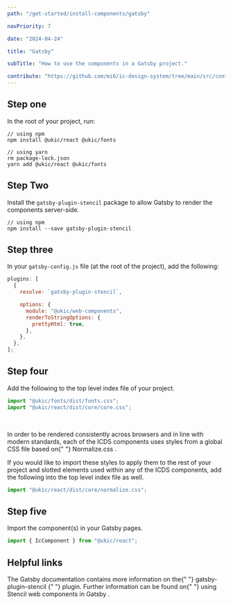 ```yaml
---
path: "/get-started/install-components/gatsby"

navPriority: 7

date: "2024-04-24"

title: "Gatsby"

subTitle: "How to use the components in a Gatsby project."

contribute: "https://github.com/mi6/ic-design-system/tree/main/src/content/structured/get-started/gatsby.mdx"
---
```



<IcAlert
  heading="Locking packages"
  variant="info"
  message="If you lock the React components to a particular version, you should also install and lock the corresponding web components package."
  dismissible
/>

## Step one

In the root of your project, run:

```shell
// using npm
npm install @ukic/react @ukic/fonts

// using yarn
rm package-lock.json
yarn add @ukic/react @ukic/fonts
```

## Step Two

Install the `gatsby-plugin-stencil` package to allow Gatsby to render the components server-side.

```shell
// using npm
npm install --save gatsby-plugin-stencil
```

## Step three

In your `gatsby-config.js` file (at the root of the project), add the following:

```js
plugins: [
  {
    resolve: `gatsby-plugin-stencil`,

    options: {
      module: "@ukic/web-components",
      renderToStringOptions: {
        prettyHtml: true,
      },
    },
  },
];
```

## Step four

Add the following to the top level index file of your project.

```jsx
import "@ukic/fonts/dist/fonts.css";
import "@ukic/react/dist/core/core.css";
```

<br />

<p>
  In order to be rendered consistently across browsers and in line with modern
  standards, each of the ICDS components uses styles from a global CSS file
  based on{" "}
  <ic-link
    target="_blank"
    href="https://necolas.github.io/normalize.css/"
    rel="noreferer noopener nofollow"
  >
    Normalize.css
  </ic-link>
  .
</p>

If you would like to import these styles to apply them to the rest of your project
and slotted elements used within any of the ICDS components, add the following into
the top level index file as well.

```jsx
import "@ukic/react/dist/core/normalize.css";
```

## Step five

Import the component(s) in your Gatsby pages.

```jsx
import { IcComponent } from "@ukic/react";
```

## Helpful links

<p>
  The Gatsby documentation contains more information on the{" "}
  <ic-link
    target="_blank"
    href="https://www.gatsbyjs.com/plugins/gatsby-plugin-stencil/"
    rel="noreferer noopener nofollow"
  >
    gatsby-plugin-stencil
  </ic-link>{" "}
  plugin. Further information can be found on{" "}
  <ic-link
    target="_blank"
    href="https://dev.to/brunnerlivio/use-stencil-with-gatsbyjs-1omo"
    rel="noreferer noopener nofollow"
  >
    using Stencil web components in Gatsby
  </ic-link>
  .
</p>
